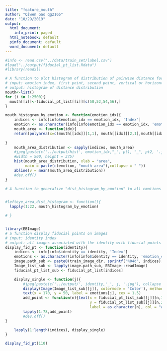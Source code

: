 ```yaml
---
title: "feature_mouth"
author: "Qiwen Gao qg2165"
date: "10/29/2019"
output:
  html_document:
    info_print: paged
  html_notebook: default
  pinfo_document: default
  word_document: default
---
```


```r
#info <- read.csv("../data/train_set/label.csv")
#load("../output/fiducial_pt_list.Rdata")
#library(readxl)

# A function to plot histogram of distribution of pairwise distance for each emotion
# input: emotion index, first point, second point, vertical or horizontal distance
# output: histogram of distance distribution
mouth<-list()
for (i in 1:2500){
  mouth[[i]]<-fiducial_pt_list[[i]][c(50,52,54,56),]
}

mouth_histogram_by_emotion <- function(emotion_idx){
    indices <- info[info$emotion_idx == emotion_idx, 'Index']
    emotion <- as.character(info[info$emotion_idx == emotion_idx, 'emotion_cat'])[1]
    mouth_area <- function(idx){
    return(polyarea(x=c(mouth[[idx]][1,1], mouth[[idx]][2,1],mouth[[idx]][3,1],mouth[[idx]][4,1],mouth[[idx]][1,1]),y=c(mouth[[idx]][1,2], mouth[[idx]][2,2],mouth[[idx]][3,2],mouth[[idx]][4,2],mouth[[idx]][1,2])))
  
}
    mouth_area_distribution <- sapply(indices, mouth_area)
    #jpeg(paste(c('../output/hist', emotion_idx,"_", pt1, "_", pt2, '.jpg'), collapse = ''),
    #width = 500, height = 375)
    hist(mouth_area_distribution, xlab = "area", 
         main = paste(c(emotion, "mouth area"),collapse = " ")) 
    abline(v = mean(mouth_area_distribution))
    #dev.off()
}

# A function to generalize "dist_histogram_by_emotion" to all emotions 


#lefteye_area_dist_histogram <- function(){
  lapply(1:22, mouth_histogram_by_emotion)

# }



```

```r
library(EBImage)
# a function display fiducial points on images
# input: identity index
# output: all images associated with the identity with fiducial points marked
display_fid_pt <- function(identity){
    indices <- info[info$identity == identity, 'Index']
    emotions <- as.character(info[info$identity == identity, 'emotion_cat'])
    image.path_sub <- paste0(train_image_dir, sprintf("%04d", indices), ".jpg")
    Image_list_sub <- lapply(image.path_sub, EBImage::readImage)
    fiducial_pt_list_sub <- fiducial_pt_list[indices]

    display_single <- function(j){
        #jpeg(paste(c('../output/', identity,'_', j, '.jpg'), collapse = ''), width = 500, height = 375)
        display(Image(Image_list_sub[[j]], colormode = 'Color'), method="raster")
        text(x = 170, y = 50, label = emotions[j], cex = 1.5)
        add_point <- function(n){text(x = fiducial_pt_list_sub[[j]][n,1],
                                      y = fiducial_pt_list_sub[[j]][n,2],
                                      label = as.character(n), col = "white", cex = 0.8)}
        lapply(1:78,add_point)
        #dev.off() 
}

    lapply(1:length(indices), display_single) 
}

display_fid_pt(110)

```
